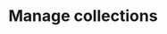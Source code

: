---
title: 'Manage collections'
description: 'Display inline code and code blocks'
icon: 'layers-2'
---